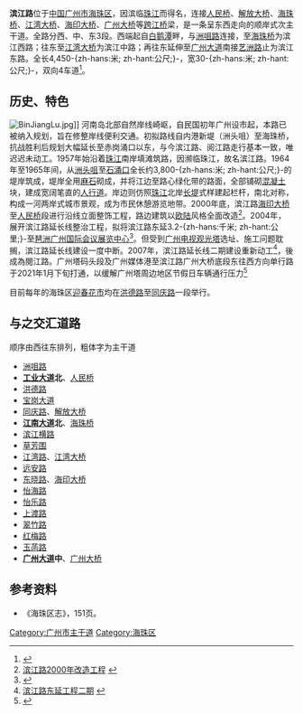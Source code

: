 {{Infobox China Road
|中文道路名称=滨 江 路
|道路名称拼音=Binjiang Lu
|道路方向=东西
|图片=
|图片说明=
|道路属性=城市次主干道
|道路总长度=
|规划总长度=4.45
|已通车长度=
|车速限制=
|行车线数量=双向4车道<ref name=4lane></ref>
|所在地区=[[广州市|广州市]][[海珠区|海珠区]]
|起点=[[白鹅潭|白鹅潭]]
|终点=[[艺洲路|艺洲路]]
|道路命名日期=
|命名缘由=因滨临[[珠江|珠江]]
|道路旧名=
|道路动工日期=1957年
|通车日期=
|相连路段=
|路段主要建筑=
}}
'''滨江路'''位于[[中国|中国]][[广州市|广州市]][[海珠区|海珠区]]，因滨临[[珠江|珠江]]而得名，连接[[人民桥_(广州)|人民桥]]、[[解放大桥_(广州)|解放大桥]]、[[海珠桥|海珠桥]]、[[江湾大桥_(广州)|江湾大桥]]、[[海印大桥|海印大桥]]、[[广州大桥_(广州)|广州大桥]]等[[跨江桥|跨江桥]]梁，是一条呈东西走向的顺岸式次主干道。全路分西、中、东3段。西端起自[[白鹅潭|白鹅潭]]畔，与[[洲咀路|洲咀路]]连接，至[[海珠桥|海珠桥]]为滨江西路；往东至[[江湾大桥_(广州)|江湾大桥]]为滨江中路；再往东延伸至[[广州大道|广州大道]]南接[[艺洲路|艺洲路]]止为滨江东路。全长4,450-{zh-hans:米; zh-hant:公尺;}-，宽30-{zh-hans:米; zh-hant:公尺;}-，双向4车道<ref name=4lane>{{Cite web |url=http://map.baidu.com/?panoid=01004800001312180919577575D&panotype=street&heading=135.70848639582303&pitch=0.36396331502949986&l=16&tn=B_NORMAL_MAP&sc=0&newmap=1&shareurl=1&pid=01004800001312180919577575D |title=百度地圖街景 |access-date=2015-05-03 |archive-date=2019-07-17 |archive-url=https://web.archive.org/web/20190717042539/http://map.baidu.com/?panoid=01004800001312180919577575D&panotype=street&heading=135.70848639582303&pitch=0.36396331502949986&l=16&tn=B_NORMAL_MAP&sc=0&newmap=1&shareurl=1&pid=01004800001312180919577575D |dead-url=no }}</ref>。

== 历史、特色 ==
[[File:BinJiangLu.jpg|thumb]]]]
河南岛北部自然岸线崎岖，自民国初年广州设市起，本路已被纳入规划，旨在修整岸线便利交通。初拟路线自内港新堤（洲头咀）至海珠桥，抗战胜利后规划大幅延长至赤岗涌口以东，与今滨江路、阅江路走行基本一致，唯迟迟未动工。1957年始沿着[[珠江|珠江]]南岸填滩筑路，因濒临珠江，故名滨江路。1964年至1965年间，从[[洲头咀|洲头咀]]至[[石涌口|石涌口]]全长约3,800-{zh-hans:米; zh-hant:公尺;}-的堤岸筑成，堤岸全用[[麻石|麻石]]砌成，并将江边至路心绿化带的路面，全部铺砌[[混凝土|混凝土]]块，建成宽阔笔直的[[人行道|人行道]]。岸边则仿照[[珠江|珠江]]北岸[[长堤_(广州)|长堤]]式样建起栏杆，南北对称，构成一河两岸式城市景观，成为市民休憩游览地带。2000年底，滨江路[[海印大桥|海印大桥]]至[[人民桥_(广州)|人民桥]]段进行沿线立面整饰工程，路边建筑以[[欧陆|欧陆]]风格全面改造<ref>[http://www.gzcc.gov.cn/zhzxinfo.aspx?id=13355&name= 滨江路2000年改造工程] {{webarchive|url=https://web.archive.org/web/20160304104644/http://www.gzcc.gov.cn/zhzxinfo.aspx?id=13355&name= |date=2016-03-04 }}</ref>。2004年，展开滨江路延长线整治工程，拟将滨江路东延3.2-{zh-hans:千米; zh-hant:公里;}-至[[琶洲街道|琶洲]][[广州国际会议展览中心|广州国际会议展览中心]]<ref>{{Cite web |url=http://news.gd.sina.com.cn/local/2004-09-09/666905.html |title=滨江东延长线整治工程 |access-date=2008-08-26 |archive-date=2018-06-12 |archive-url=https://web.archive.org/web/20180612142708/http://news.gd.sina.com.cn/local/2004-09-09/666905.html |dead-url=yes }}</ref>。但受到[[广州电视观光塔|广州电视观光塔]]选址、施工问题耽搁，滨江路延长线建设一度中断。2007年，滨江路延长线二期建设重新动工<ref>[http://www.863p.com/Construction/LandNews/200804/58082.html 滨江路东延工程二期] {{webarchive|url=https://web.archive.org/web/20080922072654/http://www.863p.com/Construction/LandNews/200804/58082.html |date=2008-09-22 }}</ref>，後成為閱江路。广州塔码头段及广州媒体港至滨江路广州大桥底段东往西方向单行路于2021年1月下旬打通，以缓解广州塔周边地区节假日车辆通行压力<ref>{{Cite web |title=广州大桥东面400米通道贯通，阅江路直通滨江东_广州日报大洋网 |url=https://news.dayoo.com/gzrbrmt/202101/23/158562_53766648.htm |accessdate=2021-02-01 |last=gzck |work=news.dayoo.com |language=zh-CN |archive-date=2021-02-04 |archive-url=https://web.archive.org/web/20210204224715/https://news.dayoo.com/gzrbrmt/202101/23/158562_53766648.htm |dead-url=no }}</ref>

目前每年的海珠区[[广州花市|迎春花市]]均在[[洪德路|洪德路]]至[[同庆路|同庆路]]一段举行。

== 与之交汇道路 ==
顺序由西往东排列，粗体字为主干道
*[[洲咀路|洲咀路]]
*'''[[工业大道_(广州)|工业大道]]北'''、[[人民桥_(广州)|人民桥]] 
*[[洪德路|洪德路]]
*[[宝岗大道|宝岗大道]]
*[[同庆路|同庆路]]、[[解放大桥_(广州)|解放大桥]]
*'''[[江南大道_(廣州)|江南大道]]北'''、[[海珠桥|海珠桥]]
*[[滨江横路|滨江横路]]
*[[草芳围|草芳围]]
*[[江湾路|江湾路]]、[[江湾大桥_(广州)|江湾大桥]]
*[[远安路|远安路]]
*[[东晓路|东晓路]]、[[海印大桥|海印大桥]]
*[[怡海路|怡海路]]
*[[怡乐路|怡乐路]]
*[[上渡路|上渡路]]
*[[翠竹路_(廣州)|翠竹路]]
*[[红梅路|红梅路]]
*[[玉菡路|玉菡路]]
*'''[[广州大道|广州大道]]中'''、[[广州大桥_(广州)|广州大桥]]

==参考资料==
<references />
*《海珠区志》，151页。

{{广州主要道路}}

[[Category:广州市主干道|Category:广州市主干道]]
[[Category:海珠区|Category:海珠区]]